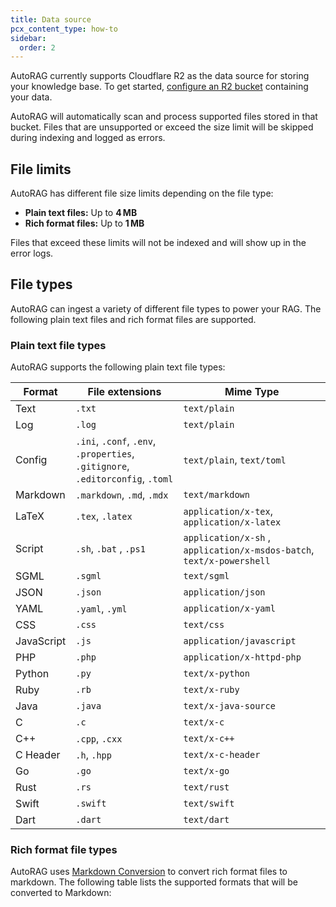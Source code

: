 ```yaml
---
title: Data source
pcx_content_type: how-to
sidebar:
  order: 2
---
```



AutoRAG currently supports Cloudflare R2 as the data source for storing your knowledge base. To get started, [configure an R2 bucket](/r2/get-started/) containing your data.

AutoRAG will automatically scan and process supported files stored in that bucket. Files that are unsupported or exceed the size limit will be skipped during indexing and logged as errors.

## File limits

AutoRAG has different file size limits depending on the file type:

- **Plain text files:** Up to **4 MB**
- **Rich format files:** Up to **1 MB**

Files that exceed these limits will not be indexed and will show up in the error logs.

## File types

AutoRAG can ingest a variety of different file types to power your RAG. The following plain text files and rich format files are supported.

### Plain text file types

AutoRAG supports the following plain text file types:

| Format     | File extensions                                                                | Mime Type                                                             |
| ---------- | ------------------------------------------------------------------------------ | --------------------------------------------------------------------- |
| Text       | `.txt`                                                                         | `text/plain`                                                          |
| Log        | `.log`                                                                         | `text/plain`                                                          |
| Config     | `.ini`, `.conf`, `.env`, `.properties`, `.gitignore`, `.editorconfig`, `.toml` | `text/plain`, `text/toml`                                             |
| Markdown   | `.markdown`, `.md`, `.mdx`                                                     | `text/markdown`                                                       |
| LaTeX      | `.tex`, `.latex`                                                               | `application/x-tex`, `application/x-latex`                            |
| Script     | `.sh`, `.bat` , `.ps1`                                                         | `application/x-sh` , `application/x-msdos-batch`, `text/x-powershell` |
| SGML       | `.sgml`                                                                        | `text/sgml`                                                           |
| JSON       | `.json`                                                                        | `application/json`                                                    |
| YAML       | `.yaml`, `.yml`                                                                | `application/x-yaml`                                                  |
| CSS        | `.css`                                                                         | `text/css`                                                            |
| JavaScript | `.js`                                                                          | `application/javascript`                                              |
| PHP        | `.php`                                                                         | `application/x-httpd-php`                                             |
| Python     | `.py`                                                                          | `text/x-python`                                                       |
| Ruby       | `.rb`                                                                          | `text/x-ruby`                                                         |
| Java       | `.java`                                                                        | `text/x-java-source`                                                  |
| C          | `.c`                                                                           | `text/x-c`                                                            |
| C++        | `.cpp`, `.cxx`                                                                 | `text/x-c++`                                                          |
| C Header   | `.h`, `.hpp`                                                                   | `text/x-c-header`                                                     |
| Go         | `.go`                                                                          | `text/x-go`                                                           |
| Rust       | `.rs`                                                                          | `text/rust`                                                           |
| Swift      | `.swift`                                                                       | `text/swift`                                                          |
| Dart       | `.dart`                                                                        | `text/dart`                                                           |

### Rich format file types

AutoRAG uses [Markdown Conversion](/workers-ai/markdown-conversion/) to convert rich format files to markdown. The following table lists the supported formats that will be converted to Markdown:

<Render file="markdown-conversion-support" product="workers-ai" />
